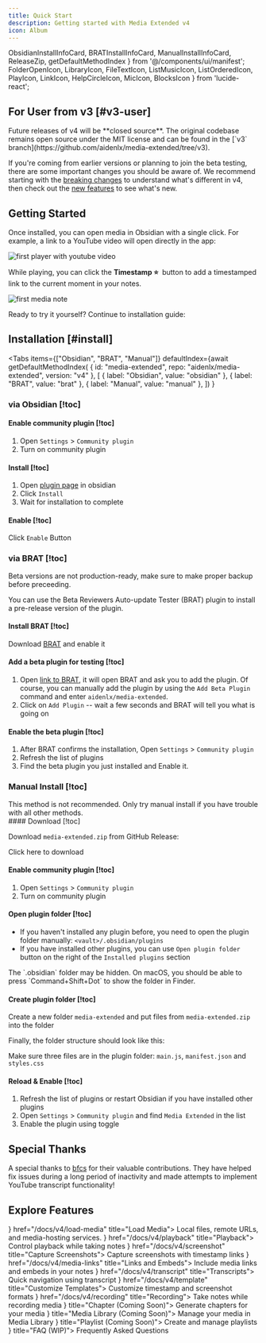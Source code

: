 ```yaml
---
title: Quick Start
description: Getting started with Media Extended v4
icon: Album
---
```


  ObsidianInstallInfoCard, 
  BRATInstallInfoCard, 
  ManualInstallInfoCard, 
  ReleaseZip,
  getDefaultMethodIndex
} from '@/components/ui/manifest';
  FolderOpenIcon,
  LibraryIcon,
  FileTextIcon,
  ListMusicIcon,
  ListOrderedIcon,
  PlayIcon,
  LinkIcon,
  HelpCircleIcon,
  MicIcon,
  BlocksIcon
} from 'lucide-react';

## For User from v3 [#v3-user]

<Callout type="warn" title="License Change">
Future releases of v4 will be **closed source**.
The original codebase remains open source under the MIT license and can be found in the [`v3` branch](https://github.com/aidenlx/media-extended/tree/v3).
</Callout>

If you're coming from earlier versions or planning to join the beta testing, there are some important changes you should be aware of. 
We recommend starting with the [breaking changes](/docs/v4/breaking-changes) to understand what's different in v4, 
then check out the [new features](/docs/v4/whats-new) to see what's new.

## Getting Started

Once installed, you can open media in Obsidian with a single click. For example, a link to a YouTube video will open directly in the app:

![first player with youtube video](./first-player.png)

While playing, you can click the **Timestamp&nbsp;⭐&nbsp;** button to add a timestamped link to the current moment in your notes.

![first media note](./first-note.png)

Ready to try it yourself? Continue to installation guide: 

## Installation [#install]

<Tabs
  items={["Obsidian", "BRAT", "Manual"]}
  defaultIndex={await getDefaultMethodIndex(
    { id: "media-extended", repo: "aidenlx/media-extended", version: "v4" }, 
    [
      { label: "Obsidian", value: "obsidian" },
      { label: "BRAT", value: "brat" },
      { label: "Manual", value: "manual" },
    ])
  }
>
  <Tab>

### via Obsidian [!toc]

<ObsidianInstallInfoCard version="v4" />

<div className='fd-steps [&_h4]:fd-step'>

#### Enable community plugin [!toc]

1. Open `Settings` > `Community plugin`
2. Turn on community plugin

#### Install [!toc]

1. Open [plugin page](https://obsidian.md/plugins?id=media-extended) in obsidian
2. Click `Install`
3. Wait for installation to complete

#### Enable [!toc]

Click `Enable` Button

</div>
  </Tab>
  <Tab>

### via BRAT [!toc]

<BRATInstallInfoCard />

<Callout type="warn"> Beta versions are not production-ready, make sure to make proper backup before preceeding. </Callout>

You can use the Beta Reviewers Auto-update Tester (BRAT) plugin to install a pre-release version of the plugin.

<div className='fd-steps [&_h4]:fd-step'>

#### Install BRAT [!toc]

Download [BRAT](https://obsidian.md/plugins?id=obsidian42-brat) and enable it

#### Add a beta plugin for testing [!toc]

1. Open [link to BRAT](obsidian://brat?plugin=aidenlx/media-extended), it will open BRAT and ask you to add the plugin. 
   Of course, you can manually add the plugin by using the `Add Beta Plugin` command and enter `aidenlx/media-extended`.
2. Click on `Add Plugin` -- wait a few seconds and BRAT will tell you what is going on

#### Enable the beta plugin [!toc]

1. After BRAT confirms the installation, Open `Settings` > `Community plugin`
2. Refresh the list of plugins
3. Find the beta plugin you just installed and Enable it.

</div>
  </Tab>
  <Tab>

### Manual Install [!toc]

<ManualInstallInfoCard channel="beta" />

<Callout type="warn">
This method is not recommended. Only try manual install if you have trouble
with all other methods.
</Callout>

<div className='fd-steps [&_h4]:fd-step'>
#### Download [!toc]

Download `media-extended.zip` from GitHub Release: 

<ReleaseZip channel="beta">
  Click here to download
</ReleaseZip>

#### Enable community plugin [!toc]

1. Open `Settings` > `Community plugin`
2. Turn on community plugin

#### Open plugin folder [!toc]

- If you haven't installed any plugin before, you need to open the plugin folder manually: `<vault>/.obsidian/plugins`
- If you have installed other plugins, you can use `Open plugin folder` button on the right of the `Installed plugins` section

<Callout>
The `.obsidian` folder may be hidden. On macOS, you should be able to press `Command+Shift+Dot` to show the folder in Finder.
</Callout>

#### Create plugin folder [!toc]

Create a new folder `media-extended` and put files from `media-extended.zip` into the folder

Finally, the folder structure should look like this:

<Files>
  <Folder name="<vault>/.obsidian/plugins" open>
    <Folder name="media-extended" open>
      <File name="main.js" />
      <File name="manifest.json" />
      <File name="styles.css" />
    </Folder>
  </Folder>
</Files>

Make sure three files are in the plugin folder: `main.js`, `manifest.json` and `styles.css`

#### Reload & Enable [!toc]

1. Refresh the list of plugins or restart Obsidian if you have installed other plugins
2. Open `Settings` > `Community plugin` and find `Media Extended` in the list
3. Enable the plugin using toggle

</div>
  </Tab>
</Tabs>

## Special Thanks

A special thanks to [bfcs](https://github.com/bfcs) for their valuable contributions. They have helped fix issues during a long period of inactivity and made attempts to implement YouTube transcript functionality!

## Explore Features

<Cards>
  <Card icon={<FolderOpenIcon />} href="/docs/v4/load-media" title="Load Media">
    Local files, remote URLs, and media-hosting services.
  </Card>
  <Card icon={<PlayIcon />} href="/docs/v4/playback" title="Playback">
    Control playback while taking notes
  </Card>
  <Card icon={<PlayIcon />} href="/docs/v4/screenshot" title="Capture Screenshots">
    Capture screenshots with timestamp links
  </Card>
  <Card icon={<LinkIcon />} href="/docs/v4/media-links" title="Links and Embeds">
    Include media links and embeds in your notes
  </Card>
  <Card icon={<FileTextIcon />} href="/docs/v4/transcript" title="Transcripts">
    Quick navigation using transcript
  </Card>
  <Card icon={<BlocksIcon />} href="/docs/v4/template" title="Customize Templates">
    Customize timestamp and screenshot formats
  </Card>
  <Card icon={<MicIcon />} href="/docs/v4/recording" title="Recording">
    Take notes while recording media
  </Card>
  <Card icon={<ListOrderedIcon />}  title="Chapter (Coming Soon)">
    Generate chapters for your media
  </Card>
  <Card icon={<LibraryIcon />}  title="Media Library (Coming Soon)">
    Manage your media in Media Library
  </Card>
  <Card icon={<ListMusicIcon />}  title="Playlist (Coming Soon)">
    Create and manage playlists
  </Card>
  <Card icon={<HelpCircleIcon />} title="FAQ (WIP)">
    Frequently Asked Questions
  </Card>
</Cards>